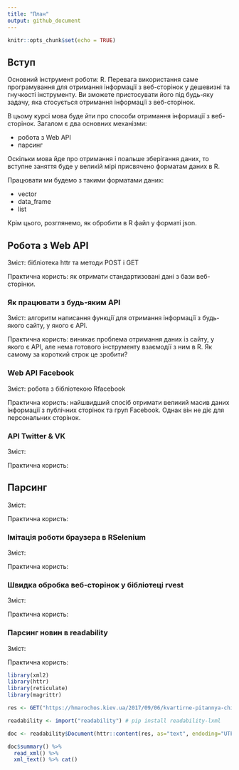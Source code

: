 ```yaml
---
title: "План"
output: github_document
---
```


```r
knitr::opts_chunk$set(echo = TRUE)
```

## Вступ

Основний інструмент роботи: R. Перевага використання саме програмування для отримання інформації з веб-сторінок у дешевизні та гнучкості інструменту. Ви зможете пристосувати його під будь-яку задачу, яка стосується отримання інформації з веб-сторінок.

В цьому курсі мова буде йти про способи отримання інформації з веб-сторінок. Загалом є два основних механізми: 

* робота з Web API
* парсинг

Оскільки мова йде про отримання і поальше зберігання даних, то вступне заняття буде у великій мірі присвячено форматам даних в R.

Працювати ми будемо з такими форматами даних:

* vector
* data_frame
* list

Крім цього, розглянемо, як обробити в R файл у форматі json.

## Робота з Web API

Зміст: бібліотека httr та методи POST і GET

Практична користь: як отримати стандартизовані дані з бази веб-сторінки.

### Як працювати з будь-яким API

Зміст: алгоритм написання функції для отримання інформації з будь-якого сайту, у якого є API.

Практична користь: виникає проблема отримання даних із сайту, у якого є API, але нема готового інструменту взаємодії з ним в R. Як самому за короткий строк це зробити?

### Web API Facebook

Зміст: робота з бібліотекою Rfacebook

Практична користь: найшвидший спосіб отримати великий масив даних інформації з публічних сторінок та груп Facebook. Однак він не діє для персональних сторінок.

### API Twitter & VK

Зміст:

Практична користь:

## Парсинг

Зміст:

Практична користь:

### Імітація роботи браузера в RSelenium

Зміст:

Практична користь:

### Швидка обробка веб-сторінок у бібліотеці rvest

Зміст:

Практична користь:

### Парсинг новин в readability

Зміст:

Практична користь:
```r
library(xml2)
library(httr)
library(reticulate)
library(magrittr)

res <- GET("https://hmarochos.kiev.ua/2017/09/06/kvartirne-pitannya-chi-legko-orenduvati-zhitlo-u-kiyevi/")

readability <- import("readability") # pip install readability-lxml

doc <- readability$Document(httr::content(res, as="text", endoding="UTF-8"))

doc$summary() %>%
  read_xml() %>%
  xml_text() %>% cat()
```
